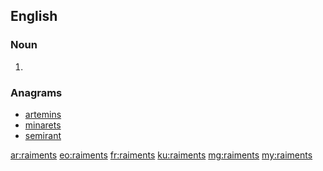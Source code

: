 ==English==

===Noun===
{{head|en|plural}}

# {{plural of|raiment|lang=en|nocat=1}}

===Anagrams===
* [[artemins#English|artemins]]
* [[minarets#English|minarets]]
* [[semirant#English|semirant]]

[[ar:raiments]]
[[eo:raiments]]
[[fr:raiments]]
[[ku:raiments]]
[[mg:raiments]]
[[my:raiments]]